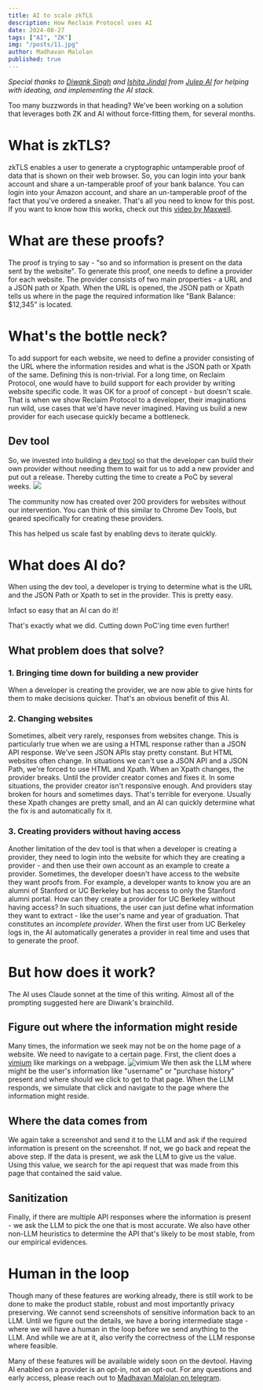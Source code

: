 ```yaml
---
title: AI to scale zkTLS
description: How Reclaim Protocol uses AI
date: 2024-08-27
tags: ["AI", "ZK"]
img: "/posts/11.jpg"
author: Madhavan Malolan
published: true
---
```


_Special thanks to [Diwank Singh](https://x.com/diwanksingh) and [Ishita Jindal](https://x.com/IshitaJindal17) from [Julep AI](https://julep.ai) for helping with ideating, and implementing the AI stack._

Too many buzzwords in that heading? We've been working on a solution that leverages both ZK and AI without force-fitting them, for several months. 

# What is zkTLS?
zkTLS enables a user to generate a cryptographic untamperable proof of data that is shown on their web browser. 
So, you can login into your bank account and share a un-tamperable proof of your bank balance. You can login into your Amazon account, and share an un-tamperable proof of the fact that you've ordered a sneaker. 
That's all you need to know for this post. If you want to know how this works, check out this [video by Maxwell](/blog/posts/reclaim-explained).

# What are these proofs?
The proof is trying to say - "so and so information is present on the data sent by the website".
To generate this proof, one needs to define a provider for each website. 
The provider consists of two main properties - a URL and a JSON path or Xpath. 
When the URL is opened, the JSON path or Xpath tells us where in the page the required information like "Bank Balance: \$12,345" is located.

# What's the bottle neck?
To add support for each website, we need to define a provider consisting of the URL where the information resides and what is the JSON path or Xpath of the same.
Defining this is non-trivial. For a long time, on Reclaim Protocol, one would have to build support for each provider by writing website specific code. It was OK for a proof of concept - but doesn't scale. 
That is when we show Reclaim Protocol to a developer, their imaginations run wild, use cases that we'd have never imagined. Having us build a new provider for each usecase quickly became a bottleneck.

## Dev tool
So, we invested into building a [dev tool](https://dev.reclaimprotocol.org) so that the developer can build their own provider without needing them to wait for us to add a new provider and put out a release. Thereby cutting the time to create a PoC by several weeks.
![](/blog/posts/zktls-ai/devtool.png)

The community now has created over 200 providers for websites without our intervention.
You can think of this similar to Chrome Dev Tools, but geared specifically for creating these providers.

This has helped us scale fast by enabling devs to iterate quickly.

# What does AI do?
When using the dev tool, a developer is trying to determine what is the URL and the JSON Path or Xpath to set in the provider. 
This is pretty easy.

Infact so easy that an AI can do it!

That's exactly what we did. Cutting down PoC'ing time even further!

## What problem does that solve?
### 1. Bringing time down for building a new provider
When a developer is creating the provider, we are now able to give hints for them to make decisions quicker. That's an obvious benefit of this AI.
### 2. Changing websites
Sometimes, albeit very rarely, responses from websites change. This is particularly true when we are using a HTML response rather than a JSON API response. 
We've seen JSON APIs stay pretty constant. But HTML websites often change. In situations we can't use a JSON API and a JSON Path, we're forced to use HTML and Xpath.
When an Xpath changes, the provider breaks. Until the provider creator comes and fixes it. In some situations, the provider creator isn't responsive enough. And providers stay broken for hours and sometimes days.
That's terrible for everyone. 
Usually these Xpath changes are pretty small, and an AI can quickly determine what the fix is and automatically fix it.
### 3. Creating providers without having access
Another limitation of the dev tool is that when a developer is creating a provider, they need to login into the website for which they are creating a provider - and then use their own account as an example to create a provider.
Sometimes, the developer doesn't have access to the website they want proofs from. For example, a developer wants to know you are an alumni of Stanford or UC Berkeley but has access to only the Stanford alumni portal. 
How can they create a provider for UC Berkeley without having access?
In such situations, the user can just define what information they want to extract - like the user's name and year of graduation. That constitutes an _incomplete provider_. 
When the first user from UC Berkeley logs in, the AI automatically generates a provider in real time and uses that to generate the proof.

# But how does it work?
The AI uses Claude sonnet at the time of this writing. Almost all of the prompting suggested here are Diwank's brainchild. 
## Figure out where the information might reside
Many times, the information we seek may not be on the home page of a website. We need to navigate to a certain page.
First, the client does a [vimium](https://vimium.github.io/) like markings on a webpage.
![vimium](/blog/posts/zktls-ai/vimium.png)
We then ask the LLM where might be the user's information like "username" or "purchase history" present and where should we click to get to that page. 
When the LLM responds, we simulate that click and navigate to the page where the information might reside.
## Where the data comes from
We again take a screenshot and send it to the LLM and ask if the required information is present on the screenshot.
If not, we go back and repeat the above step.
If the data is present, we ask the LLM to give us the value.
Using this value, we search for the api request that was made from this page that contained the said value. 
## Sanitization
Finally, if there are multiple API responses where the information is present - we ask the LLM to pick the one that is most accurate. We also have other non-LLM heuristics to determine the API that's likely to be most stable, from our empirical evidences.

# Human in the loop
Though many of these features are working already, there is still work to be done to make the product stable, robust and most importantly privacy preserving. We cannot send screenshots of sensitive information back to an LLM.
Until we figure out the details, we have a boring intermediate stage - where we will have a human in the loop before we send anything to the LLM. And while we are at it, also verify the correctness of the LLM response where feasible. 

Many of these features will be available widely soon on the devtool. Having AI enabled on a provider is an opt-in, not an opt-out.
For any questions and early access, please reach out to [Madhavan Malolan on telegram](https://t.me/madhavanmalolan).




